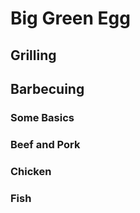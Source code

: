 # Big Green Egg {#bge}

## Grilling {#grill}

## Barbecuing {#bbq}

### Some Basics

### Beef and Pork

### Chicken

### Fish
